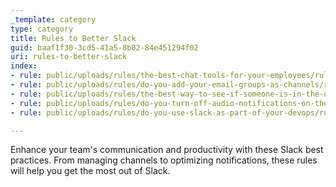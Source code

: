 ```yaml
---
_template: category
type: category
title: Rules to Better Slack
guid: baaf1f30-3cd5-41a5-8b02-84e451294f02
uri: rules-to-better-slack
index:
- rule: public/uploads/rules/the-best-chat-tools-for-your-employees/rule.mdx
- rule: public/uploads/rules/do-you-add-your-email-groups-as-channels/rule.mdx
- rule: public/uploads/rules/the-best-way-to-see-if-someone-is-in-the-office/rule.mdx
- rule: public/uploads/rules/do-you-turn-off-audio-notifications-on-the-ios-app/rule.mdx
- rule: public/uploads/rules/do-you-use-slack-as-part-of-your-devops/rule.mdx

---
```


Enhance your team's communication and productivity with these Slack best practices. From managing channels to optimizing notifications, these rules will help you get the most out of Slack.
